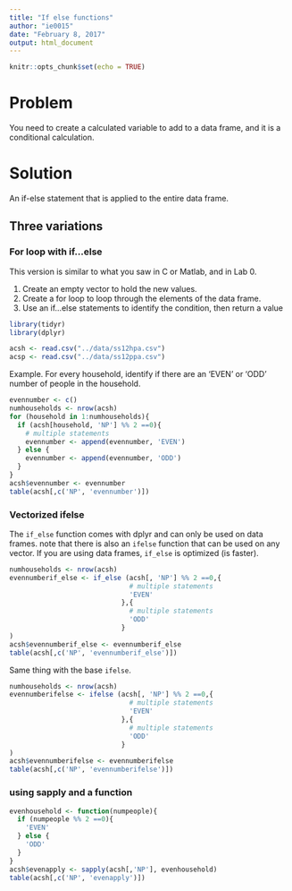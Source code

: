 ```yaml
---
title: "If else functions"
author: "ie0015"
date: "February 8, 2017"
output: html_document
---
```


```r
knitr::opts_chunk$set(echo = TRUE)
```

# Problem

You need to create a calculated variable to add to a data frame, and it is a conditional calculation.

# Solution

An if-else statement that is applied to the entire data frame.

##  Three variations

###  For loop with if...else

This version is similar to what you saw in C or Matlab, and in Lab 0.

1.  Create an empty vector to hold the new values.
2.  Create a for loop to loop through the elements of the data frame.
3.  Use an if...else statements to identify the condition, then return a value

```r
library(tidyr)
library(dplyr)

acsh <- read.csv("../data/ss12hpa.csv")
acsp <- read.csv("../data/ss12ppa.csv")
```

Example. For every household, identify if there are an 'EVEN' or 'ODD' number of people in the household.

```r
evennumber <- c()
numhouseholds <- nrow(acsh)
for (household in 1:numhouseholds){
  if (acsh[household, 'NP'] %% 2 ==0){
    # multiple statements
    evennumber <- append(evennumber, 'EVEN')
  } else {
    evennumber <- append(evennumber, 'ODD')
  }
}
acsh$evennumber <- evennumber
table(acsh[,c('NP', 'evennumber')])
```

###  Vectorized ifelse

The `if_else` function comes with dplyr and can only be used on data frames.  note that there is also an `ifelse` function that can be used on any vector. If you are using data frames, `if_else` is optimized (is faster).

```r
numhouseholds <- nrow(acsh)
evennumberif_else <- if_else (acsh[, 'NP'] %% 2 ==0,{
                              # multiple statements
                              'EVEN'
                            },{ 
                              # multiple statements
                              'ODD'
                            }
)
acsh$evennumberif_else <- evennumberif_else
table(acsh[,c('NP', 'evennumberif_else')])
```

Same thing with the base `ifelse`.

```r
numhouseholds <- nrow(acsh)
evennumberifelse <- ifelse (acsh[, 'NP'] %% 2 ==0,{
                              # multiple statements
                              'EVEN'
                            },{ 
                              # multiple statements
                              'ODD'
                            }
)
acsh$evennumberifelse <- evennumberifelse
table(acsh[,c('NP', 'evennumberifelse')])
```

### using sapply and a function

```r
evenhousehold <- function(numpeople){
  if (numpeople %% 2 ==0){
    'EVEN'
  } else {
    'ODD'
  }
}
acsh$evenapply <- sapply(acsh[,'NP'], evenhousehold)
table(acsh[,c('NP', 'evenapply')])
```
